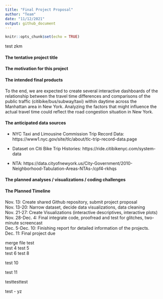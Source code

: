 ```yaml
---
title: "Final Project Proposal"
author: "Team"
date: "11/12/2021"
output: github_document
---
```


```r
knitr::opts_chunk$set(echo = TRUE)
```

test zkm

#### The tentative project title
#### The motivation for this project

#### The intended final products
To the end, we are expected to create several interactive dashboards of the relationship between the travel time differences and comparisons of the public traffic (citibike/bus/subway/taxi) within daytime across the Manhattan area in New York. Analyzing the factors that might influence the actual travel time could reflect the road congestion situation in New York.

#### The anticipated data sources

* NYC Taxi and Limousine Commission Trip Record Data: https://www1.nyc.gov/site/tlc/about/tlc-trip-record-data.page

* Dataset on Citi Bike Trip Histories: https://ride.citibikenyc.com/system-data

* NTA: https://data.cityofnewyork.us/City-Government/2010-Neighborhood-Tabulation-Areas-NTAs-/cpf4-rkhqs

#### The planned analyses / visualizations / coding challenges

#### The Planned Timeline
Nov. 13: Create shared Github repository, submit project proposal  
Nov. 13-20: Narrow dataset, decide data visualizations, data cleaning  
Nov. 21-27: Create Visualizations (interactive descriptives, interactive plots)  
Nov. 28-Dec. 4: Final integrate code, proofread and test for glitches, two-minute screencast  
Dec. 5-Dec. 10: Finishing report for detailed information of the projects.  
Dec. 11: Final project due

merge file test  
test 4 
test 5  
test 6
test 8

test 10

test 11

testtesttest

test - yz

